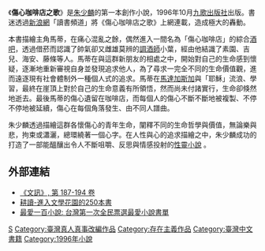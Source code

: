 {{多個問題|
{{review|time=2011-05-26T04:26:48+00:00}}
{{unreferenced|time=2011-05-26T04:26:48+00:00}}
{{original research|time=2011-05-26T04:26:48+00:00}}
}}
《'''傷心咖啡店之歌'''》是[[朱少麟|朱少麟]]的第一本創作小說，1996年10月[[九歌出版社|九歌出版社]]出版。書迷透過[[新浪網|新浪網]]「讀書頻道」將《傷心咖啡店之歌》上網連載，造成極大的轟動。

本書描繪主角馬蒂，在痛心混亂之餘，偶然進入一間名為「傷心咖啡店」的綜合[[酒吧|酒吧]]，透過借菸而認識了帥氣卻又雌雄莫辨的[[調酒師|調酒師]]小葉，經由他結識了素園、吉兒、海安、藤條等人。馬蒂在與這群新朋友的相處之中，開始對自己的生命感到懷疑，逐漸地重新審視自身並發現追求他人，為了尋求一完全不同的生命價值觀，進而遠逐現有社會體制外一種個人式的追求。馬蒂在[[馬達加斯加|馬達加斯加]]與「耶穌」流浪、學習，最終在崖頂上對於自己的生命意義有所領悟，然而尚未付諸實行，生命卻倏然地逝去。最後馬蒂的傷心遺留在咖啡店，而每個人的傷心不斷不斷地被複製、不停不停地被延續，傷心在每個角落發生、由不同人譜曲。

朱少麟透過描繪這群各懷傷心的青年生命，闡釋不同的生命哲學與價值，無論樂與悲，拘束或瀟灑，總環繞著一個心字。在人性與心的追求描繪之中，朱少麟成功的打造了一部能醞釀出令人不斷咀嚼、反思與情感投射的[[性靈小說|性靈小說]] 。

==外部連結==
* [http://books.google.com/books?id=QMUvAQAAIAAJ&q=%22%E5%82%B7%E5%BF%83%E5%92%96%E5%95%A1%E5%BA%97%E4%B9%8B%E6%AD%8C%22&dq=%22%E5%82%B7%E5%BF%83%E5%92%96%E5%95%A1%E5%BA%97%E4%B9%8B%E6%AD%8C%22&hl=zh-TW&ei=rNjdTYr0OouiuQPr4ZzfBQ&sa=X&oi=book_result&ct=result&resnum=5&ved=0CDwQ6AEwBA 《文訊》, 第 187-194 卷]
* [http://books.google.com/books?id=ADoNZTFThpcC&pg=PA474&dq=%22%E5%82%B7%E5%BF%83%E5%92%96%E5%95%A1%E5%BA%97%E4%B9%8B%E6%AD%8C%22&hl=zh-TW&ei=rNjdTYr0OouiuQPr4ZzfBQ&sa=X&oi=book_result&ct=result&resnum=9&ved=0CEwQ6AEwCA#v=onepage&q=%22%E5%82%B7%E5%BF%83%E5%92%96%E5%95%A1%E5%BA%97%E4%B9%8B%E6%AD%8C%22&f=false 耕讀-進入文學花園的250本書]
* [http://books.google.com/books?id=TzLVJ4GS8CAC&pg=PA73&dq=%22%E5%82%B7%E5%BF%83%E5%92%96%E5%95%A1%E5%BA%97%E4%B9%8B%E6%AD%8C%22&hl=zh-TW&ei=rNjdTYr0OouiuQPr4ZzfBQ&sa=X&oi=book_result&ct=result&resnum=3&ved=0CDIQ6AEwAg#v=onepage&q=%22%E5%82%B7%E5%BF%83%E5%92%96%E5%95%A1%E5%BA%97%E4%B9%8B%E6%AD%8C%22&f=false 最愛一百小說: 台灣第一次全民票選最愛小說書單]

[[Category:臺灣小說作品|S]]
[[Category:臺灣真人真事改編作品|Category:臺灣真人真事改編作品]]
[[Category:存在主義作品|Category:存在主義作品]]
[[Category:臺灣中文書籍|Category:臺灣中文書籍]]
[[Category:1996年小說|Category:1996年小說]]
